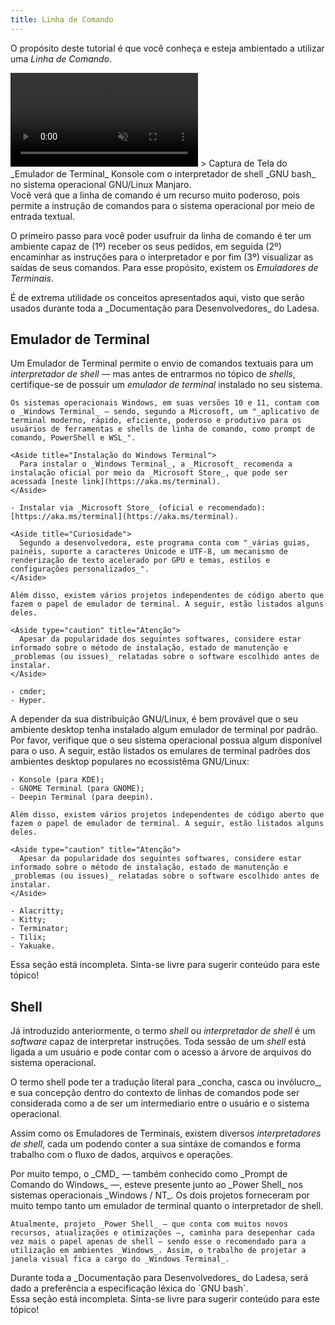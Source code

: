 ```yaml
---
title: Linha de Comando
---
```




O propósito deste tutorial é que você conheça e esteja ambientado a utilizar uma _Linha de Comando_. 


<video controls loop muted autoplay>
  <source src="/assets/dev-tutorials-command-line/terminal-emulator-konsole-with-bash.mp4" type="video/mp4" />
</video>
> Captura de Tela do _Emulador de Terminal_ Konsole com o interpretador de shell _GNU bash_ no sistema operacional GNU/Linux Manjaro.

<Aside title="O Poder da Linha de Comando">
  Você verá que a linha de comando é um recurso muito poderoso, pois permite a instrução de comandos para o sistema operacional por meio de entrada textual.
</Aside>


O primeiro passo para você poder usufruir da linha de comando é ter um ambiente capaz de (1º) receber os seus pedidos, em seguida (2º) encaminhar as instruções para o interpretador e por fim (3º) visualizar as saídas de seus comandos. Para esse propósito, existem os _Emuladores de Terminais_.

<Aside  title="Saiba">
  É de extrema utilidade os conceitos apresentados aqui, visto que serão usados durante toda a _Documentação para Desenvolvedores_ do Ladesa.
</Aside>

## Emulador de Terminal

Um Emulador de Terminal permite o envio de comandos textuais para um _interpretador de shell_ — mas antes de entrarmos no tópico de _shells_, certifique-se de possuir um _emulador de terminal_ instalado no seu sistema.

<Tabs syncKey="operatingSystem">
  <TabItem label="Windows" icon="seti:windows">

    Os sistemas operacionais Windows, em suas versões 10 e 11, contam com o _Windows Terminal_ — sendo, segundo a Microsoft, um "_aplicativo de terminal moderno, rápido, eficiente, poderoso e produtivo para os usuários de ferramentas e shells de linha de comando, como prompt de comando, PowerShell e WSL_".

    <Aside title="Instalação do Windows Terminal">
      Para instalar o _Windows Terminal_, a _Microsoft_ recomenda a instalação oficial por meio da _Microsoft Store_, que pode ser acessada [neste link](https://aka.ms/terminal).
    </Aside>

    - Instalar via _Microsoft Store_ (oficial e recomendado): [https://aka.ms/terminal](https://aka.ms/terminal).

    <Aside title="Curiosidade">
      Segundo a desenvolvedora, este programa conta com "_várias guias, painéis, suporte a caracteres Unicode e UTF-8, um mecanismo de renderização de texto acelerado por GPU e temas, estilos e configurações personalizados_".
    </Aside>

    Além disso, existem vários projetos independentes de código aberto que fazem o papel de emulador de terminal. A seguir, estão listados alguns deles.

    <Aside type="caution" title="Atenção">
      Apesar da popularidade dos seguintes softwares, considere estar informado sobre o método de instalação, estado de manutenção e _problemas (ou issues)_ relatadas sobre o software escolhido antes de instalar.
    </Aside>

    - cmder;
    - Hyper.
  </TabItem>
  <TabItem label="GNU/Linux" icon="linux">
    A depender da sua distribuição GNU/Linux, é bem provável que o seu ambiente desktop tenha instalado algum emulador de terminal por padrão. Por favor, verifique que o seu sistema operacional possua algum disponível para o uso. A seguir, estão listados os emulares de terminal padrões dos ambientes desktop populares no ecossistêma GNU/Linux:

    - Konsole (para KDE);
    - GNOME Terminal (para GNOME);
    - Deepin Terminal (para deepin).

    Além disso, existem vários projetos independentes de código aberto que fazem o papel de emulador de terminal. A seguir, estão listados alguns deles.

    <Aside type="caution" title="Atenção">
      Apesar da popularidade dos seguintes softwares, considere estar informado sobre o método de instalação, estado de manutenção e _problemas (ou issues)_ relatadas sobre o software escolhido antes de instalar.
    </Aside>

    - Alacritty;
    - Kitty;
    - Terminator;
    - Tilix;
    - Yakuake. 
  </TabItem>
  <TabItem label="macOS" icon="apple">
    <Aside type="caution" title="Documentação Incompleta">
      Essa seção está incompleta. Sinta-se livre para sugerir conteúdo para este tópico!
    </Aside>
  </TabItem>
</Tabs>

## Shell

Já introduzido anteriormente, o termo _shell_ ou _interpretador de shell_ é um _software_ capaz de interpretar instruções. Toda sessão de um _shell_ está ligada a um usuário e pode contar com o acesso a árvore de arquivos do sistema operacional.

<Aside title="Curiosidade">
  O termo shell pode ter a tradução literal para _concha, casca ou invólucro_, e sua concepção dentro do contexto de linhas de comandos pode ser considerada como a de ser um intermediario entre o usuário e o sistema operacional.
</Aside>

Assim como os Emuladores de Terminais, existem diversos _interpretadores de shell_, cada um podendo conter a sua sintáxe de comandos e forma trabalho com o fluxo de dados, arquivos e operações. 


<Tabs syncKey="operatingSystem">
  <TabItem label="Windows" icon="seti:windows">
    Por muito tempo, o _CMD_ — também conhecido como _Prompt de Comando do Windows_ —, esteve presente junto ao _Power Shell_ nos sistemas operacionais _Windows / NT_. Os dois projetos forneceram por muito tempo tanto um emulador de terminal quanto o interpretador de shell.
    
    Atualmente, projeto _Power Shell_ — que conta com muitos novos recursos, atualizações e otimizações —, caminha para desepenhar cada vez mais o papel apenas de shell — sendo esse o recomendado para a utilização em ambientes _Windows_. Assim, o trabalho de projetar a janela visual fica a cargo do _Windows Terminal_.
  </TabItem>
  <TabItem label="GNU/Linux" icon="linux">
  </TabItem>
  <TabItem label="macOS" icon="apple">
  </TabItem>
</Tabs>

<Aside type="tip" title="Saiba">
  Durante toda a _Documentação para Desenvolvedores_ do Ladesa, será dado a preferência a especificação léxica do `GNU bash`.
</Aside>

<Aside type="caution" title="Documentação Incompleta">
  Essa seção está incompleta. Sinta-se livre para sugerir conteúdo para este tópico!
</Aside>
